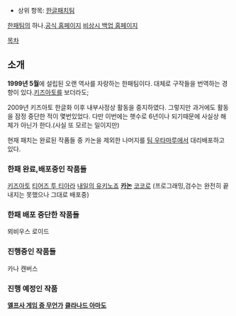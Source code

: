 * 상위 항목: [[한글패치팀]]
[[한패팀]]의 하나.[http://teamblast.net/ 공식 홈페이지] [http://teamblast.tistory.com/ 비상시 백업 홈페이지]

[[목차]]
== 소개 ==
'''1999년 5월'''에 설립된 오랜 역사를 자랑하는 한패팀이다.
대체로 구작들을 번역하는 경향이 있다.[[키즈아토]]를 보더라도;

2009년 키즈아토 한글화 이후 내부사정상 활동을 중지하였다. 그렇지만 과거에도 활동을 잠정 중단한 적이 몇번있었다.
다만 이번에는 햇수로 6년이나 되기때문에 사실상 해체가 아닌가 한다.(사실 또 모르는 일이지만)

현재 패치는 완료된 작품들 중 카논을 제외한 나머지를 [[팀 우타마루]]에서 대리배포하고 있다. 

=== 한패 완료,배포중인 작품들 ===
[[키즈아토]]
[[티어즈 투 티아라]]
[[내일의 유키노죠]]
'''[[카논]]'''
[[코코로]] (프로그래밍,검수는 완전히 끝내지는 못했으나 그대로 배포중)

=== 한패 배포 중단한 작품들 ===
뫼비우스 로이드
=== 진행중인 작품들 ===
카나
캔버스

=== 진행 예정인 작품 ===

'''[[엘프사 게임 중 무언가]]'''
'''[[클라나드 아마도]]'''
